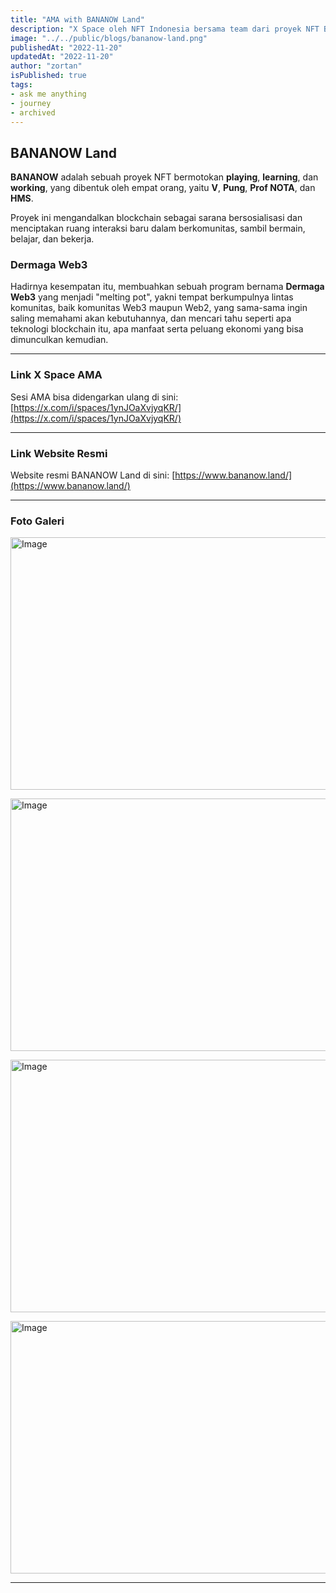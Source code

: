 ```yaml
---
title: "AMA with BANANOW Land"
description: "X Space oleh NFT Indonesia bersama team dari proyek NFT BANANOW Land."
image: "../../public/blogs/bananow-land.png"
publishedAt: "2022-11-20"
updatedAt: "2022-11-20"
author: "zortan"
isPublished: true
tags: 
- ask me anything
- journey
- archived
---
```


## BANANOW Land

**BANANOW** adalah sebuah proyek NFT bermotokan **playing**, **learning**, dan **working**, yang dibentuk oleh empat orang, yaitu **V**, **Pung**, **Prof NOTA**, dan **HMS**. 

Proyek ini mengandalkan blockchain sebagai sarana bersosialisasi dan menciptakan ruang interaksi baru dalam berkomunitas, sambil bermain, belajar, dan bekerja. 

### Dermaga Web3

Hadirnya kesempatan itu, membuahkan sebuah program bernama **Dermaga Web3** yang menjadi "melting pot", yakni tempat berkumpulnya lintas komunitas, baik komunitas Web3 maupun Web2, yang sama-sama ingin saling memahami akan kebutuhannya, dan mencari tahu seperti apa teknologi blockchain itu, apa manfaat serta peluang ekonomi yang bisa dimunculkan kemudian.

---

### Link X Space AMA

Sesi AMA bisa didengarkan ulang di sini: [https://x.com/i/spaces/1ynJOaXvjyqKR/](https://x.com/i/spaces/1ynJOaXvjyqKR/)

---

### Link Website Resmi

Website resmi BANANOW Land di sini: [https://www.bananow.land/](https://www.bananow.land/)

---

### Foto Galeri

<Image
  src="/Qme4RHiGt6CoreJd6aeBiZ9K1avsN89uwVWcE1WJzodMJd/bananow-land-0.jpg"
  width="718"
  height="404"
  alt="Image"
  sizes="100vw"
/>

<Image
  src="/Qme4RHiGt6CoreJd6aeBiZ9K1avsN89uwVWcE1WJzodMJd/bananow-land-1.jpg"
  width="718"
  height="404"
  alt="Image"
  sizes="100vw"
/>

<Image
  src="/Qme4RHiGt6CoreJd6aeBiZ9K1avsN89uwVWcE1WJzodMJd/bananow-land-2.jpg"
  width="718"
  height="404"
  alt="Image"
  sizes="100vw"
/>

<Image
  src="/Qme4RHiGt6CoreJd6aeBiZ9K1avsN89uwVWcE1WJzodMJd/bananow-land-3.png"
  width="718"
  height="404"
  alt="Image"
  sizes="100vw"
/>

---